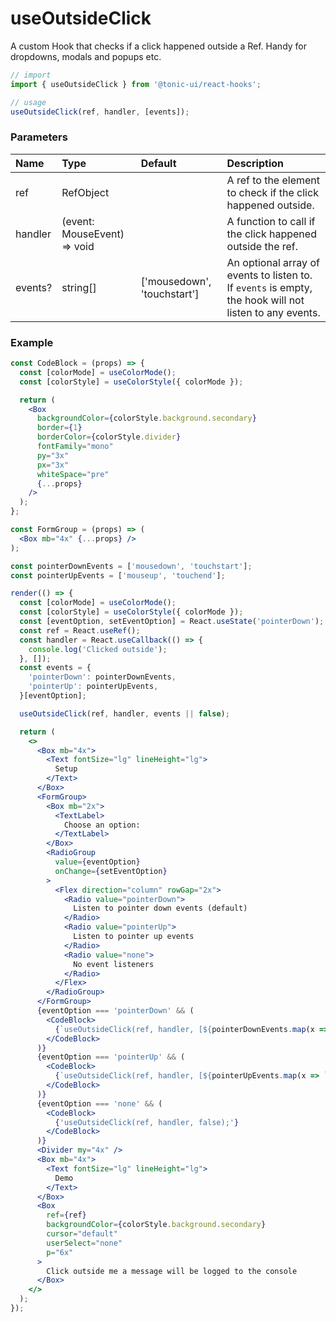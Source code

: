 # useOutsideClick

A custom Hook that checks if a click happened outside a Ref. Handy for dropdowns, modals and popups etc.

```js
// import
import { useOutsideClick } from '@tonic-ui/react-hooks';

// usage
useOutsideClick(ref, handler, [events]);
```

### Parameters

| Name | Type | Default | Description |
| :--- | :--- | :------ | :---------- |
| ref | RefObject | | A ref to the element to check if the click happened outside. |
| handler | (event: MouseEvent) => void | | A function to call if the click happened outside the ref. |
| events? | string[] | ['mousedown', 'touchstart'] | An optional array of events to listen to. If `events` is empty, the hook will not listen to any events. |

### Example

```jsx noInline
const CodeBlock = (props) => {
  const [colorMode] = useColorMode();
  const [colorStyle] = useColorStyle({ colorMode });

  return (
    <Box
      backgroundColor={colorStyle.background.secondary}
      border={1}
      borderColor={colorStyle.divider}
      fontFamily="mono"
      py="3x"
      px="3x"
      whiteSpace="pre"
      {...props}
    />
  );
};

const FormGroup = (props) => (
  <Box mb="4x" {...props} />
);

const pointerDownEvents = ['mousedown', 'touchstart'];
const pointerUpEvents = ['mouseup', 'touchend'];

render(() => {
  const [colorMode] = useColorMode();
  const [colorStyle] = useColorStyle({ colorMode });
  const [eventOption, setEventOption] = React.useState('pointerDown');
  const ref = React.useRef();
  const handler = React.useCallback(() => {
    console.log('Clicked outside');
  }, []);
  const events = {
    'pointerDown': pointerDownEvents,
    'pointerUp': pointerUpEvents,
  }[eventOption];

  useOutsideClick(ref, handler, events || false);

  return (
    <>
      <Box mb="4x">
        <Text fontSize="lg" lineHeight="lg">
          Setup
        </Text>
      </Box>
      <FormGroup>
        <Box mb="2x">
          <TextLabel>
            Choose an option:
          </TextLabel>
        </Box>
        <RadioGroup
          value={eventOption}
          onChange={setEventOption}
        >
          <Flex direction="column" rowGap="2x">
            <Radio value="pointerDown">
              Listen to pointer down events (default)
            </Radio>
            <Radio value="pointerUp">
              Listen to pointer up events
            </Radio>
            <Radio value="none">
              No event listeners
            </Radio>
          </Flex>
        </RadioGroup>
      </FormGroup>
      {eventOption === 'pointerDown' && (
        <CodeBlock>
          {`useOutsideClick(ref, handler, [${pointerDownEvents.map(x => `'${x}'`).join(', ')}]); // or "useOutsideClick(ref, handler)"`}
        </CodeBlock>
      )}
      {eventOption === 'pointerUp' && (
        <CodeBlock>
          {`useOutsideClick(ref, handler, [${pointerUpEvents.map(x => `'${x}'`).join(', ')}]);`}
        </CodeBlock>
      )}
      {eventOption === 'none' && (
        <CodeBlock>
          {'useOutsideClick(ref, handler, false);'}
        </CodeBlock>
      )}
      <Divider my="4x" />
      <Box mb="4x">
        <Text fontSize="lg" lineHeight="lg">
          Demo
        </Text>
      </Box>
      <Box
        ref={ref}
        backgroundColor={colorStyle.background.secondary}
        cursor="default"
        userSelect="none"
        p="6x"
      >
        Click outside me a message will be logged to the console
      </Box>
    </>
  );
});
```
